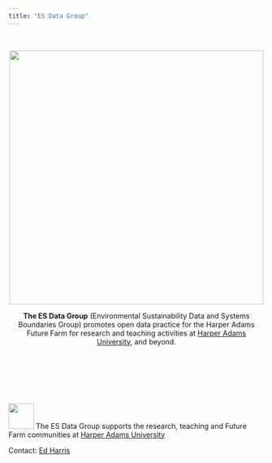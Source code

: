 ```yaml
---
title: "ES Data Group"
---
```


<br>

<center>

![](img/cowhay.png){fig-alt="Harper ES Data group" width="500"}

**The ES Data Group** (Environmental Sustainability Data and Systems Boundaries Group) promotes open data practice for the Harper Adams Future Farm for research and teaching activities at [Harper Adams University](https://www.harper-adams.ac.uk/), and beyond.

</center>

<br>
<br>
<br>
<br>
<br>

![](img/hds-logo.png){fig-alt="Harper Data Science" width="50"} The  ES Data Group supports the research, teaching and Future Farm communities at [Harper Adams University](https://www.harper-adams.ac.uk/ "Harper Adams University") 

Contact: [Ed Harris](https://www.harper-adams.ac.uk/general/staff/profile/201620/Edwin-Harris/ "Ed's Faculty page")